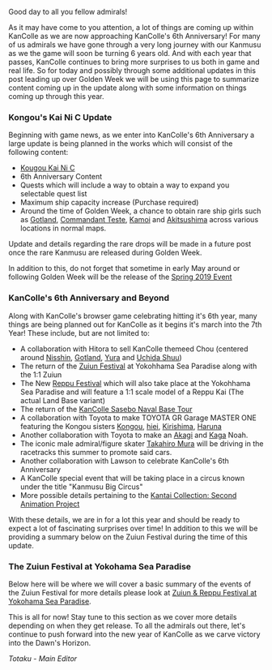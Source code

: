Good day to all you fellow admirals! 

As it may have come to you attention, a lot of things are coming up within KanColle as we are now approaching KanColle's 6th Anniversary! For many of us admirals we have gone through a very long journey with our Kanmusu as we the game will soon be turning 6 years old. And with each year that passes, KanColle continues to bring more surprises to us both in game and real life. So for today and possibly through some additional updates in this post leading up over Golden Week we will be using this page to summarize content coming up in the update along with some information on things coming up through this year.

===Kongou's Kai Ni C Update===

Beginning with game news, as we enter into KanColle's 6th Anniversary a large update is being planned in the works which will consist of the following content:

* [[Kongou|Kougou Kai Ni C]]
* 6th Anniversary Content
* Quests which will include a way to obtain a way to expand you selectable quest list
* Maximum ship capacity increase (Purchase required)
* Around the time of Golden Week, a chance to obtain rare ship girls such as [[Gotland]], [[Commandant Teste]], [[Kamoi]] and [[Akitsushima]] across various locations in normal maps. 

Update and details regarding the rare drops will be made in a future post once the rare Kanmusu are released during Golden Week.

In addition to this, do not forget that sometime in early May around or following Golden Week will be the release of the [[Spring 2019 Event]]

===KanColle's 6th Anniversary and Beyond===

Along with KanColle's browser game celebrating hitting it's 6th year, many things are being planned out for KanColle as it begins it's march into the 7th Year! These include, but are not limited to:

* A collaboration with Hitora to sell KanColle themeed Chou (centered around [[Nisshin]], [[Gotland]], [[Yura]] and [[Uchida Shuu]])
* The return of the [[Zuiun & Reppu Festival at Yokohama Sea Paradisee|Zuiun Festival]] at Yokohhama Sea Paradise along with the 1:1 Zuiun
* The New [[Zuiun & Reppu Festival at Yokohama Sea Paradise|Reppu Festival]] which will also take place at the Yokohhama Sea Paradise and will feature a 1:1 scale model of a Reppu Kai (The actual Land Base variant)
* The return of the [[KanColle Sasebo Naval Base Tour]]
* A collaboration with Toyota to make TOYOTA GR Garage MASTER ONE featuring the Kongou sisters [[Kongou]], [[hiei]], [[Kirishima]], [[Haruna]]
* Another collaboration with Toyota to make an [[Akagi]] and [[Kaga]] Noah.
* The iconic male admiral/figure skater [[Takahiro Mura]] will be driving in the racetracks this summer to promote said cars.
* Another collaboration with Lawson to celebrate KanColle's 6th Anniversary
* A KanColle special event that will be taking place in a circus known under the title "Kanmusu Big Circus"
* More possible details pertaining to the [[Kantai Collection: Second Animation Project]]

With these details, we are in for a lot this year and should be ready to expect a lot of fascinating surprises over time! In addition to this we will be providing a summary below on the Zuiun Festival during the time of this update.

===The Zuiun Festival at Yokohama Sea Paradise===

Below here will be where we will cover a basic summary of the events of the Zuiun Festival for more details please look at [[Zuiun & Reppu Festival at Yokohama Sea Paradise]].

This is all for now! Stay tune to this section as we cover more details depending on when they get release. To all the admirals out there, let's continue to push forward into the new year of KanColle as we carve victory into the Dawn's Horizon.

''Totaku - Main Editor''